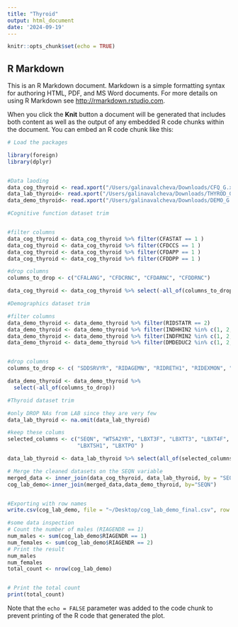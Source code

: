 ```yaml
---
title: "Thyroid"
output: html_document
date: '2024-09-19'
---
```


```r
knitr::opts_chunk$set(echo = TRUE)
```

## R Markdown

This is an R Markdown document. Markdown is a simple formatting syntax for authoring HTML, PDF, and MS Word documents. For more details on using R Markdown see <http://rmarkdown.rstudio.com>.

When you click the **Knit** button a document will be generated that includes both content as well as the output of any embedded R code chunks within the document. You can embed an R code chunk like this:

```r
# Load the packages

library(foreign)
library(dplyr)



```


```r


#Data laoding 
data_cog_thyroid <- read.xport("/Users/galinavalcheva/Downloads/CFQ_G.xpt")
data_lab_thyroid<- read.xport("/Users/galinavalcheva/Downloads/THYROD_G.xpt")
data_demo_thyroid<- read.xport("/Users/galinavalcheva/Downloads/DEMO_G.xpt")


```


```r

#Cognitive function dataset trim


#filter columns
data_cog_thyroid <- data_cog_thyroid %>% filter(CFASTAT == 1 )
data_cog_thyroid <- data_cog_thyroid %>% filter(CFDCCS == 1 )
data_cog_thyroid <- data_cog_thyroid %>% filter(CFDAPP == 1 )
data_cog_thyroid <- data_cog_thyroid %>% filter(CFDDPP == 1 )

#drop columns
columns_to_drop <- c("CFALANG", "CFDCRNC", "CFDARNC", "CFDDRNC")

data_cog_thyroid <- data_cog_thyroid %>% select(-all_of(columns_to_drop))


```



```r

#Demographics dataset trim

#filter columns
data_demo_thyroid <- data_demo_thyroid %>% filter(RIDSTATR == 2)
data_demo_thyroid <- data_demo_thyroid %>% filter(INDHHIN2 %in% c(1, 2, 3, 4, 5, 6, 7, 8, 9, 10, 11,  14, 15))
data_demo_thyroid <- data_demo_thyroid %>% filter(INDFMIN2 %in% c(1, 2, 3, 4, 5, 6, 7, 8, 9, 10, 11, 14, 15))
data_demo_thyroid <- data_demo_thyroid %>% filter(DMDEDUC2 %in% c(1, 2, 3, 4, 5))


#drop columns
columns_to_drop <- c( "SDDSRVYR", "RIDAGEMN", "RIDRETH1", "RIDEXMON", "RIDEXAGY", "RIDEXAGM", "DMQMILIZ", "DMQADFC", "DMDBORN4", "DMDCITZN", "DMDYRSUS", "DMDEDUC3", "DMDMARTL", "RIDEXPRG", "SIALANG", "SIAPROXY", "SIAINTRP", "FIALANG", "FIAPROXY", "FIAINTRP", "MIALANG", "MIAPROXY", "MIAINTRP", "AIALANGA", "WTINT2YR", "WTMEC2YR", "SDMVPSU", "SDMVSTRA", "INDFMPIR", "DMDHHSZA", "DMDHHSZB", "DMDHHSZE", "DMDHRGND", "DMDHRAGE", "DMDHRBR4", "DMDHREDU", "DMDHRMAR", "DMDHSEDU" )

data_demo_thyroid <- data_demo_thyroid %>%
  select(-all_of(columns_to_drop))

```

```r

#Thyroid dataset trim

#only DROP NAs from LAB since they are very few
data_lab_thyroid <- na.omit(data_lab_thyroid)

#keep these colums
selected_columns <- c("SEQN", "WTSA2YR", "LBXT3F", "LBXTT3", "LBXT4F", "LBXTT4", "LBXTGN", "LBXATG", 
                      "LBXTSH1", "LBXTPO" )

data_lab_thyroid <- data_lab_thyroid %>% select(all_of(selected_columns))


```




```r

# Merge the cleaned datasets on the SEQN variable
merged_data <- inner_join(data_cog_thyroid, data_lab_thyroid, by = "SEQN")
cog_lab_demo<-inner_join(merged_data,data_demo_thyroid, by="SEQN")



```

```r

#Exporting with row names
write.csv(cog_lab_demo, file = "~/Desktop/cog_lab_demo_final.csv", row.names = FALSE)

```


```r

#some data inspection
# Count the number of males (RIAGENDR == 1)
num_males <- sum(cog_lab_demo$RIAGENDR == 1)
num_females <- sum(cog_lab_demo$RIAGENDR == 2)
# Print the result
num_males
num_females
total_count <- nrow(cog_lab_demo)


# Print the total count
print(total_count)


```






Note that the `echo = FALSE` parameter was added to the code chunk to prevent printing of the R code that generated the plot.
